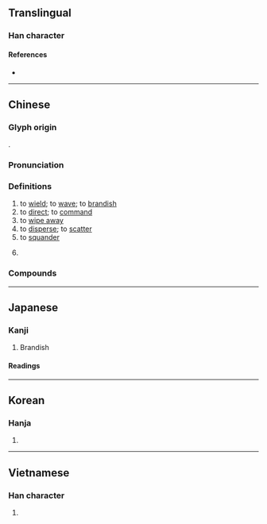 {{also|挥}}
{{character info}}
==Translingual==

===Han character===
{{Han char|rn=64|rad=手|as=09|sn=12|four=57056|canj=QBJJ|ids=⿰扌軍}}

====References====
* {{Han ref|kx=0444.100|dkj=12394|dj=0795.080|hdz=31925.040|uh=63EE|ud=25582|bh=B4A7|bd=46247}}

----

==Chinese==
{{zh-forms|s=挥|alt=𢰄,㩣,𢱳,𨍂}}

===Glyph origin===
{{Han etyl}}
{{Han compound|手|alt1=扌|軍|ls=psc|c1=s|t1=hand|c2=p}}.

===Pronunciation===
{{zh-pron
|m=huī
|c=fai1
|h=gd=fi1
|md=hŭi
|mn=ml,jj,tw:hui
|mn-t=hui1
|w=
|mc=y
|oc=y
|cat=v
}}

===Definitions===
{{zh-hanzi}}

# to [[wield]]; to [[wave]]; to [[brandish]]
# to [[direct]]; to [[command]]
# to [[wipe away]]
# to [[disperse]]; to [[scatter]]
# to [[squander]]
# {{zh-o}} {{zh-alt-form|徽|[[emblem]]}}

===Compounds===
{{zh-der|揮動|揮發|揮髮油|揮戈|揮毫|揮霍|揮灑自如|揮師|揮手|揮舞|一揮而成|借題發揮|一揮而就|交通指揮|揮軍進擊|揮別|揮兵|指揮艙|指揮官|揮霍談笑|揮金如土|揮軍|揮金霍玉|揮金|揮麈|揮斥|揮灑|指揮部|揮霍無度|揮筆|揮翰成風|指揮若定|手不停揮|揮淚|揮拳|揮汗|指揮導航|揮汗成雨|揮汗如雨|指揮棒|指揮|目送手揮|揮觴|揮拍|發揮|揮杆|揮翰臨池|揮戈回日|擐甲揮戈|指揮刀|手揮目送|揮之不去|揮發油|揮麈清談|揮戈反日|揮掌|揮袂|揮翰|揮劍成河|魯陽揮戈|郢匠揮斤|揮春}}

{{zh-cat|Elementary}}

----

==Japanese==

===Kanji===
{{ja-kanji|grade=6|rs=手09}}

# Brandish

====Readings====
{{ja-readings
|goon=け
|kanon=き
|kun=ふる-う
}}

----

==Korean==

===Hanja===
{{ko-hanja|hangeul=휘|eumhun=|rv=hwi|mr=hwi|y=hwi}}

# {{rfdef|ko|sort=手09}}

----

==Vietnamese==

===Han character===
{{vi-readings|reading=huy, huơi, hoay, hươi, loay|rs=手09}}

# {{rfdef|vi|sort=手09}}